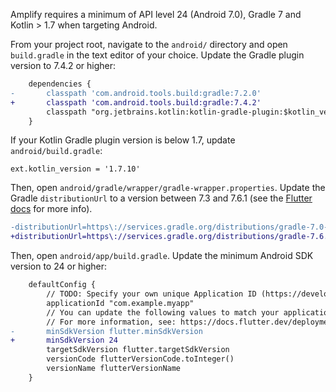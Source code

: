 Amplify requires a minimum of API level 24 (Android 7.0), Gradle 7 and Kotlin > 1.7 when targeting Android.

From your project root, navigate to the `android/` directory and open `build.gradle` in the text editor of your choice. Update the Gradle plugin version to 7.4.2 or higher:

```diff
    dependencies {
-       classpath 'com.android.tools.build:gradle:7.2.0'
+       classpath 'com.android.tools.build:gradle:7.4.2'
        classpath "org.jetbrains.kotlin:kotlin-gradle-plugin:$kotlin_version"
    }
```

If your Kotlin Gradle plugin version is below 1.7, update `android/build.gradle`:

```
ext.kotlin_version = '1.7.10'
```

Then, open `android/gradle/wrapper/gradle-wrapper.properties`. Update the Gradle `distributionUrl` to a version between 7.3 and 7.6.1 (see the [Flutter docs](https://docs.flutter.dev/release/breaking-changes/android-java-gradle-migration-guide) for more info).

```diff
-distributionUrl=https\://services.gradle.org/distributions/gradle-7.0-all.zip
+distributionUrl=https\://services.gradle.org/distributions/gradle-7.6.1-all.zip
```

Then, open `android/app/build.gradle`. Update the minimum Android SDK version to 24 or higher:

```diff
    defaultConfig {
        // TODO: Specify your own unique Application ID (https://developer.android.com/studio/build/application-id.html).
        applicationId "com.example.myapp"
        // You can update the following values to match your application needs.
        // For more information, see: https://docs.flutter.dev/deployment/android#reviewing-the-gradle-build-configuration.
-       minSdkVersion flutter.minSdkVersion
+       minSdkVersion 24
        targetSdkVersion flutter.targetSdkVersion
        versionCode flutterVersionCode.toInteger()
        versionName flutterVersionName
    }
```
